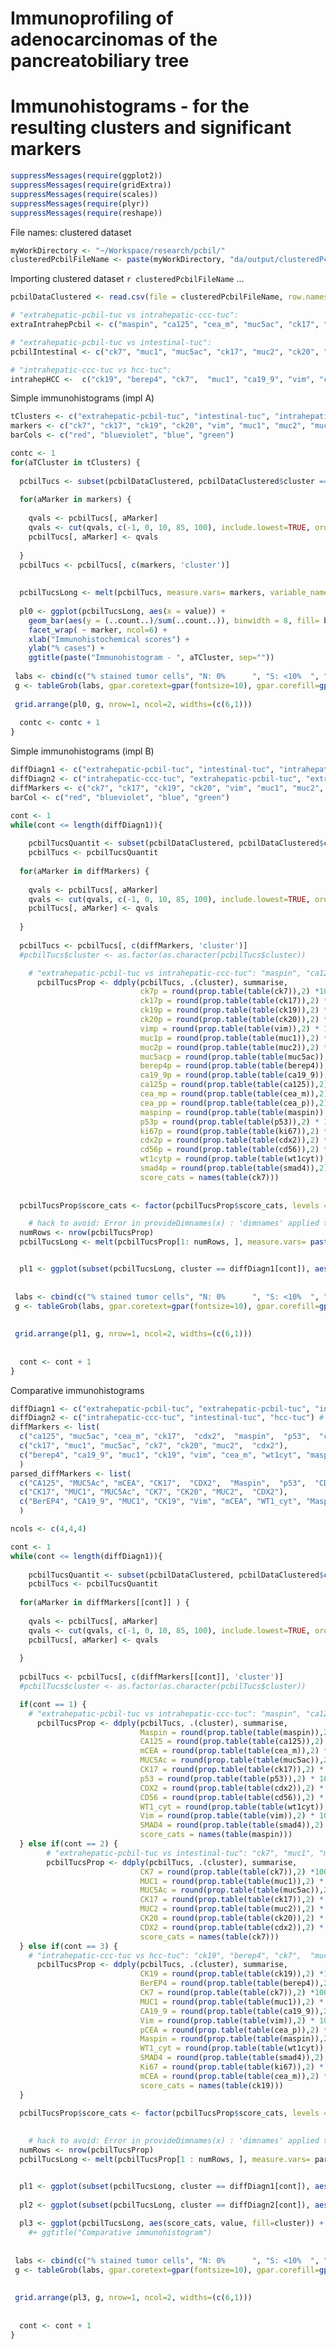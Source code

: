 Immunoprofiling of adenocarcinomas of the pancreatobiliary tree
===============================================================
Immunohistograms - for the resulting clusters and significant markers
=====================================================================

```r
suppressMessages(require(ggplot2))
suppressMessages(require(gridExtra))
suppressMessages(require(scales))
suppressMessages(require(plyr))
suppressMessages(require(reshape))

```

File names: clustered dataset
```r
myWorkDirectory <- "~/Workspace/research/pcbil/"
clusteredPcbilFileName <- paste(myWorkDirectory, "da/output/clusteredPcbilD.csv", sep="")
```

Importing clustered dataset `r clusteredPcbilFileName` ...
```r
pcbilDataClustered <- read.csv(file = clusteredPcbilFileName, row.names = 30, colClasses= c(rep("numeric",27), rep("factor",2), "character"), na.strings = "?",quote="\"" )
```

```r
# "extrahepatic-pcbil-tuc vs intrahepatic-ccc-tuc":
extraIntrahepPcbil <- c("maspin", "ca125", "cea_m", "muc5ac", "ck17", "p53", "cdx2", "cd56", "wt1cyt", "vim", "smad4")

# "extrahepatic-pcbil-tuc vs intestinal-tuc":
pcbilIntestinal <- c("ck7", "muc1", "muc5ac", "ck17", "muc2", "ck20", "cdx2")

# "intrahepatic-ccc-tuc vs hcc-tuc":
intrahepHCC <-  c("ck19", "berep4", "ck7",  "muc1", "ca19_9", "vim", "cea_p", "maspin", "wt1cyt", "smad4", "ki67", "cea_m")
```

Simple immunohistograms (impl A)
```r
tClusters <- c("extrahepatic-pcbil-tuc", "intestinal-tuc", "intrahepatic-ccc-tuc", "hcc-tuc") # 
markers <- c("ck7", "ck17", "ck19", "ck20", "vim", "muc1", "muc2", "muc5ac", "berep4", "ca19_9", "ca125", "cea_m", "cea_p", "maspin", "p53", "ki67", "cdx2", "cd56", "wt1cyt", "smad4")
barCols <- c("red", "blueviolet", "blue", "green")

contc <- 1
for(aTCluster in tClusters) {
  
  pcbilTucs <- subset(pcbilDataClustered, pcbilDataClustered$cluster == aTCluster)
  
  for(aMarker in markers) {
    
    qvals <- pcbilTucs[, aMarker]    
    qvals <- cut(qvals, c(-1, 0, 10, 85, 100), include.lowest=TRUE, ordered_result=TRUE, labels = c('N', 'S', 'P', 'D'))
    pcbilTucs[, aMarker] <- qvals
    
  }   
  pcbilTucs <- pcbilTucs[, c(markers, 'cluster')]  
  
  
  pcbilTucsLong <- melt(pcbilTucs, measure.vars= markers, variable_name="marker")
  
  pl0 <- ggplot(pcbilTucsLong, aes(x = value)) + 
    geom_bar(aes(y = (..count..)/sum(..count..)), binwidth = 8, fill= barCols[contc]) +
    facet_wrap( ~ marker, ncol=6) +
    xlab("Immunohistochemical scores") +
    ylab("% cases") +
    ggtitle(paste("Immunohistogram - ", aTCluster, sep=""))
      
 labs <- cbind(c("% stained tumor cells", "N: 0%      ", "S: <10%  ", " P: 10-85%", "D: > 85% "))
 g <- tableGrob(labs, gpar.coretext=gpar(fontsize=10), gpar.corefill=gpar(col="white")) # core.just="left" 
    
 grid.arrange(pl0, g, nrow=1, ncol=2, widths=(c(6,1)))
  
  contc <- contc + 1
}
```

Simple immunohistograms (impl B)
```r
diffDiagn1 <- c("extrahepatic-pcbil-tuc", "intestinal-tuc", "intrahepatic-ccc-tuc", "hcc-tuc") # 
diffDiagn2 <- c("intrahepatic-ccc-tuc", "extrahepatic-pcbil-tuc", "extrahepatic-pcbil-tuc", "intrahepatic-ccc-tuc") # 
diffMarkers <- c("ck7", "ck17", "ck19", "ck20", "vim", "muc1", "muc2", "muc5ac", "berep4", "ca19_9", "ca125", "cea_m", "cea_p", "maspin", "p53", "ki67", "cdx2", "cd56", "wt1cyt", "smad4")
barCol <- c("red", "blueviolet", "blue", "green")

cont <- 1
while(cont <= length(diffDiagn1)){
    
    pcbilTucsQuantit <- subset(pcbilDataClustered, pcbilDataClustered$cluster == diffDiagn1[cont] | pcbilDataClustered$cluster == diffDiagn2[cont])
    pcbilTucs <- pcbilTucsQuantit
  
  for(aMarker in diffMarkers) {
    
    qvals <- pcbilTucs[, aMarker]    
    qvals <- cut(qvals, c(-1, 0, 10, 85, 100), include.lowest=TRUE, ordered_result=TRUE, labels = c('N', 'S', 'P', 'D'))
    pcbilTucs[, aMarker] <- qvals
    
  }
   
  pcbilTucs <- pcbilTucs[, c(diffMarkers, 'cluster')]  
  #pcbilTucs$cluster <- as.factor(as.character(pcbilTucs$cluster))

    # "extrahepatic-pcbil-tuc vs intrahepatic-ccc-tuc": "maspin", "ca125", "cea_m", "muc5ac", "ck17", "p53", "cdx2", "cd56", "wt1cyt", "vim", "smad4"
      pcbilTucsProp <- ddply(pcbilTucs, .(cluster), summarise,
                             ck7p = round(prop.table(table(ck7)),2) *100,
                             ck17p = round(prop.table(table(ck17)),2) * 100,
                             ck19p = round(prop.table(table(ck19)),2) *100,
                             ck20p = round(prop.table(table(ck20)),2) * 100,
                             vimp = round(prop.table(table(vim)),2) * 100,
                             muc1p = round(prop.table(table(muc1)),2) * 100,                    
                             muc2p = round(prop.table(table(muc2)),2) * 100,
                             muc5acp = round(prop.table(table(muc5ac)),2) * 100,
                             berep4p = round(prop.table(table(berep4)),2) *100,
                             ca19_9p = round(prop.table(table(ca19_9)),2) * 100,
                             ca125p = round(prop.table(table(ca125)),2) * 100,
                             cea_mp = round(prop.table(table(cea_m)),2) * 100,
                             cea_pp = round(prop.table(table(cea_p)),2) * 100,                                                          
                             maspinp = round(prop.table(table(maspin)),2) *100,
                             p53p = round(prop.table(table(p53)),2) * 100,
                             ki67p = round(prop.table(table(ki67)),2) * 100,                             
                             cdx2p = round(prop.table(table(cdx2)),2) * 100,                             
                             cd56p = round(prop.table(table(cd56)),2) * 100,
                             wt1cytp = round(prop.table(table(wt1cyt)),2) * 100,                             
                             smad4p = round(prop.table(table(smad4)),2) * 100,
                             score_cats = names(table(ck7)))
     
    
  pcbilTucsProp$score_cats <- factor(pcbilTucsProp$score_cats, levels = c('N', 'S', 'P', 'D'))

    # hack to avoid: Error in provideDimnames(x) : 'dimnames' applied to non-array (cryptic, no idea why)
  numRows <- nrow(pcbilTucsProp)
  pcbilTucsLong <- melt(pcbilTucsProp[1: numRows, ], measure.vars= paste(diffMarkers, "p", sep="") , variable_name="marker")


  pl1 <- ggplot(subset(pcbilTucsLong, cluster == diffDiagn1[cont]), aes(score_cats, value)) + geom_bar(stat="identity", position="identity", fill= barCol[cont]) + facet_wrap( ~ marker, ncol=6) + xlab("Immunohistochemical scores") + ylab("% cases") + ggtitle(paste("Immunohistogram - ",diffDiagn1[cont], sep=""))
     
 
 labs <- cbind(c("% stained tumor cells", "N: 0%      ", "S: <10%  ", " P: 10-85%", "D: > 85% "))
 g <- tableGrob(labs, gpar.coretext=gpar(fontsize=10), gpar.corefill=gpar(col="white")) # core.just="left" 
    
    
 grid.arrange(pl1, g, nrow=1, ncol=2, widths=(c(6,1)))
        
        
  cont <- cont + 1
}

```

Comparative immunohistograms
```r
diffDiagn1 <- c("extrahepatic-pcbil-tuc", "extrahepatic-pcbil-tuc", "intrahepatic-ccc-tuc") # 
diffDiagn2 <- c("intrahepatic-ccc-tuc", "intestinal-tuc", "hcc-tuc") # 
diffMarkers <- list(
  c("ca125", "muc5ac", "cea_m", "ck17",  "cdx2",  "maspin",  "p53",  "cd56", "vim","wt1cyt",  "smad4"),
  c("ck17", "muc1", "muc5ac", "ck7", "ck20", "muc2",  "cdx2"),
  c("berep4", "ca19_9", "muc1", "ck19", "vim", "cea_m", "wt1cyt", "maspin", "ck7",     "smad4", "ki67", "cea_p")
  )
parsed_diffMarkers <- list(
  c("CA125", "MUC5Ac", "mCEA", "CK17",  "CDX2",  "Maspin",  "p53",  "CD56", "Vim","WT1_cyt",  "SMAD4"),
  c("CK17", "MUC1", "MUC5Ac", "CK7", "CK20", "MUC2",  "CDX2"),
  c("BerEP4", "CA19_9", "MUC1", "CK19", "Vim", "mCEA", "WT1_cyt", "Maspin", "CK7",     "SMAD4", "Ki67", "pCEA")
  )

ncols <- c(4,4,4)

cont <- 1
while(cont <= length(diffDiagn1)){
    
    pcbilTucsQuantit <- subset(pcbilDataClustered, pcbilDataClustered$cluster == diffDiagn1[cont] | pcbilDataClustered$cluster == diffDiagn2[cont])
    pcbilTucs <- pcbilTucsQuantit
  
  for(aMarker in diffMarkers[[cont]] ) {
    
    qvals <- pcbilTucs[, aMarker]    
    qvals <- cut(qvals, c(-1, 0, 10, 85, 100), include.lowest=TRUE, ordered_result=TRUE, labels = c('N', 'S', 'P', 'D'))
    pcbilTucs[, aMarker] <- qvals
    
  }
   
  pcbilTucs <- pcbilTucs[, c(diffMarkers[[cont]], 'cluster')]  
  #pcbilTucs$cluster <- as.factor(as.character(pcbilTucs$cluster))

  if(cont == 1) {
    # "extrahepatic-pcbil-tuc vs intrahepatic-ccc-tuc": "maspin", "ca125", "cea_m", "muc5ac", "ck17", "p53", "cdx2", "cd56", "wt1cyt", "vim", "smad4"
      pcbilTucsProp <- ddply(pcbilTucs, .(cluster), summarise,
                             Maspin = round(prop.table(table(maspin)),2) *100,
                             CA125 = round(prop.table(table(ca125)),2) * 100,
                             mCEA = round(prop.table(table(cea_m)),2) * 100,
                             MUC5Ac = round(prop.table(table(muc5ac)),2) * 100,
                             CK17 = round(prop.table(table(ck17)),2) * 100,
                             p53 = round(prop.table(table(p53)),2) * 100,
                             CDX2 = round(prop.table(table(cdx2)),2) * 100,
                             CD56 = round(prop.table(table(cd56)),2) * 100,
                             WT1_cyt = round(prop.table(table(wt1cyt)),2) * 100,
                             Vim = round(prop.table(table(vim)),2) * 100,
                             SMAD4 = round(prop.table(table(smad4)),2) * 100,
                             score_cats = names(table(maspin)))
  } else if(cont == 2) {
        # "extrahepatic-pcbil-tuc vs intestinal-tuc": "ck7", "muc1", "muc5ac", "ck17", "muc2", "ck20", "cdx2"
        pcbilTucsProp <- ddply(pcbilTucs, .(cluster), summarise,
                             CK7 = round(prop.table(table(ck7)),2) *100,
                             MUC1 = round(prop.table(table(muc1)),2) * 100,                    
                             MUC5Ac = round(prop.table(table(muc5ac)),2) * 100,
                             CK17 = round(prop.table(table(ck17)),2) * 100,
                             MUC2 = round(prop.table(table(muc2)),2) * 100,
                             CK20 = round(prop.table(table(ck20)),2) * 100,
                             CDX2 = round(prop.table(table(cdx2)),2) * 100,
                             score_cats = names(table(ck7)))    
  } else if(cont == 3) {
    # "intrahepatic-ccc-tuc vs hcc-tuc": "ck19", "berep4", "ck7",  "muc1", "ca19_9", "vim", "cea_p", "maspin", "wt1cyt", "smad4", "ki67", "cea_m"
      pcbilTucsProp <- ddply(pcbilTucs, .(cluster), summarise,
                             CK19 = round(prop.table(table(ck19)),2) *100,
                             BerEP4 = round(prop.table(table(berep4)),2) *100,
                             CK7 = round(prop.table(table(ck7)),2) *100,
                             MUC1 = round(prop.table(table(muc1)),2) * 100,
                             CA19_9 = round(prop.table(table(ca19_9)),2) * 100,
                             Vim = round(prop.table(table(vim)),2) * 100,
                             pCEA = round(prop.table(table(cea_p)),2) * 100,                             
                             Maspin = round(prop.table(table(maspin)),2) *100,
                             WT1_cyt = round(prop.table(table(wt1cyt)),2) * 100,
                             SMAD4 = round(prop.table(table(smad4)),2) * 100,
                             Ki67 = round(prop.table(table(ki67)),2) * 100,
                             mCEA = round(prop.table(table(cea_m)),2) * 100,                             
                             score_cats = names(table(ck19)))    
  }    
    
  pcbilTucsProp$score_cats <- factor(pcbilTucsProp$score_cats, levels = c('N', 'S', 'P', 'D'))

  
    # hack to avoid: Error in provideDimnames(x) : 'dimnames' applied to non-array (cryptic, no idea why)
  numRows <- nrow(pcbilTucsProp)
  pcbilTucsLong <- melt(pcbilTucsProp[1 : numRows, ], measure.vars= parsed_diffMarkers[[cont]], variable_name="marker")


  pl1 <- ggplot(subset(pcbilTucsLong, cluster == diffDiagn1[cont]), aes(score_cats, value)) + geom_bar(stat="identity", position="identity", alpha = 0.5) + facet_wrap( ~ marker, ncol=ncols[cont]) + xlab("Immunoreactivity") + ylab("% cases") + ggtitle(paste("Immunohistogram - ",diffDiagn1[cont], sep=""))
    
  pl2 <- ggplot(subset(pcbilTucsLong, cluster == diffDiagn2[cont]), aes(score_cats, value)) + geom_bar(stat="identity", position="identity", alpha = 0.5) + facet_wrap( ~ marker, ncol=ncols[cont]) + xlab("Immunoreactivity") + ylab("% cases") + ggtitle(paste("Immunohistogram - ",diffDiagn2[cont], sep="")) 
    
  pl3 <- ggplot(pcbilTucsLong, aes(score_cats, value, fill=cluster)) + geom_bar(stat="identity", position="identity", alpha = 0.5) + facet_wrap( ~ marker, ncol=ncols[cont]) + xlab("Immunoreactivity") + ylab("% cases") 
    #+ ggtitle("Comparative immunohistogram")
 
 
 labs <- cbind(c("% stained tumor cells", "N: 0%      ", "S: <10%  ", " P: 10-85%", "D: > 85% "))
 g <- tableGrob(labs, gpar.coretext=gpar(fontsize=10), gpar.corefill=gpar(col="white")) # core.just="left" 
    
    
 grid.arrange(pl3, g, nrow=1, ncol=2, widths=(c(6,1)))
        
        
  cont <- cont + 1
}

```